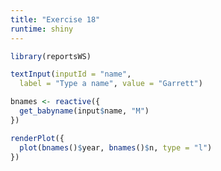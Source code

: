 ```yaml
---
title: "Exercise 18"
runtime: shiny
---
```


```r
library(reportsWS)

textInput(inputId = "name", 
  label = "Type a name", value = "Garrett")

bnames <- reactive({
  get_babyname(input$name, "M")
})

renderPlot({
  plot(bnames()$year, bnames()$n, type = "l")
})
```